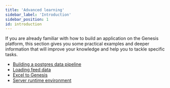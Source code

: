 ```yaml
---
title: 'Advanced learning'
sidebar_label: 'Introduction'
sidebar_position: 1
id: introduction
---
```


If you are already familiar with how to build an application on the Genesis platform, this section gives you some practical examples and deeper information that will improve your knowledge and help you to tackle specific tasks.

- [Building a postgres data pipeline](../advanced-learning/postgres-data-pipeline/)
- [Loading feed data](../advanced-learning/loading-feed-data/overview)
- [Excel to Genesis](../advanced-learning/excel-to-genesis/)
- [Server runtime environment](../advanced-learning/server-runtime-environment/classpaths/)
